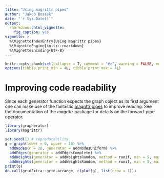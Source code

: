 ```yaml
---
title: "Using magrittr pipes"
author: "Jakob Bossek"
date: "`r Sys.Date()`"
output:
  rmarkdown::html_vignette:
    fig_caption: yes
vignette: >
  %\VignetteIndexEntry{Using magrittr pipes}
  %\VignetteEngine{knitr::rmarkdown}
  %\VignetteEncoding{UTF-8}
---
```


```r
knitr::opts_chunk$set(collapse = T, comment = "#>", warning = FALSE, message = FALSE, fig.align = "center")
options(tibble.print_min = 4L, tibble.print_max = 4L)
```

# Improving code readability

Since each generator function expects the graph object as its first argument one can make use of the fantastic [magrittr pipes](https://CRAN.R-project.org/package=magrittr) to improve reading.
See the documentation of the *magrittr* package for details on the forward-pipe operator.

```r
library(grapherator)
library(magrittr)

set.seed(1) # reproducability
g = graph(lower = 0, upper = 10) %>%
  addNodes(n = 20, generator = addNodesUniform) %>%
  addEdges(generator = addEdgesComplete) %>%
  addWeights(generator = addWeightsRandom, method = runif, min = 5, max = 10) %>%
  addWeights(generator = addWeightsRandom, method = runif, min = 5, max = 10)
print(g)
do.call(gridExtra::grid.arrange, c(plot(g), list(nrow = 1)))
```
